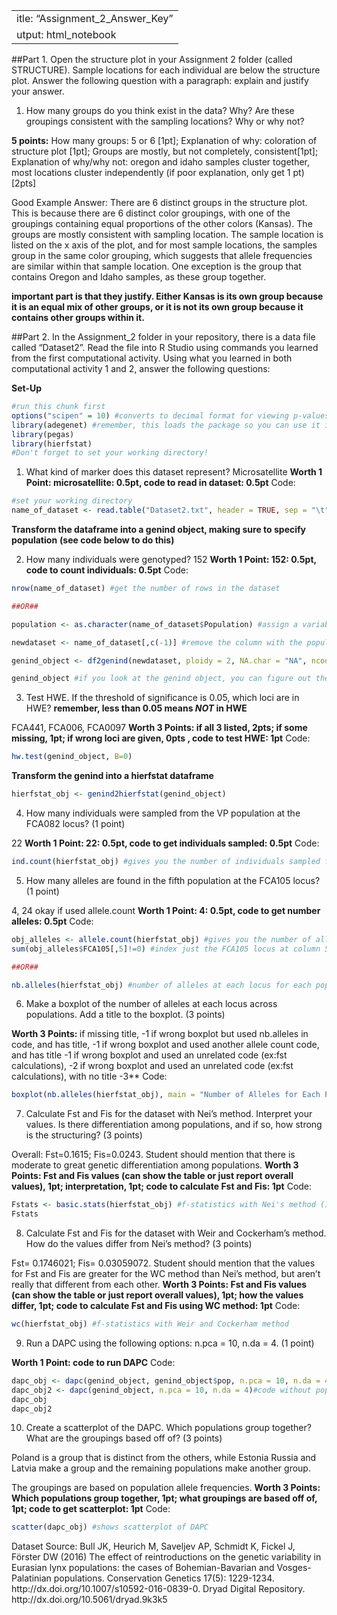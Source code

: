  ---
title: "Assignment_2_Answer_Key"
output: html_notebook
---

##Part 1. Open the structure plot in your Assignment 2 folder (called STRUCTURE). Sample locations for each individual are below the structure plot. Answer the following question with a paragraph: explain and justify your answer. 

1. How many groups do you think exist in the data? Why? Are these groupings consistent with the sampling locations? Why or why not?

**5 points:**
How many groups: 5 or 6 [1pt]; 
Explanation of why: coloration of structure plot [1pt]; 
Groups are mostly, but not completely, consistent[1pt]; 
Explanation of why/why not: oregon and idaho samples cluster together, most locations cluster independently (if poor explanation, only get 1 pt) [2pts]

Good Example Answer:
There are 6 distinct groups in the structure plot. This is because there are 6 distinct color groupings, with one of the groupings containing equal proportions of the other colors (Kansas). The groups are mostly consistent with sampling location. The sample location is listed on the x axis of the plot, and for most sample locations, the samples group in the same color grouping, which suggests that allele frequencies are similar within that sample location. One exception is the group that contains Oregon and Idaho samples, as these group together. 

**important part is that they justify. Either Kansas is its own group because it is an equal mix of other groups, or it is not its own group because it contains other groups within it.**


##Part 2. In the Assignment_2 folder in your repository, there is a data file called "Dataset2". Read the file into R Studio using commands you learned from the first computational activity. Using what you learned in both computational activity 1 and 2, answer the following questions:

**Set-Up**
```r
#run this chunk first
options("scipen" = 10) #converts to decimal format for viewing p-values
library(adegenet) #remember, this loads the package so you can use it in your current session of R
library(pegas)
library(hierfstat)
#Don't forget to set your working directory!
```

1. What kind of marker does this dataset represent? 
Microsatellite
**Worth 1 Point: microsatellite: 0.5pt, code to read in dataset: 0.5pt**
Code:
```r
#set your working directory
name_of_dataset <- read.table("Dataset2.txt", header = TRUE, sep = "\t") #this code reads in the file and creates a variable containing the Dataset file called "name_of_dataset"; the file has a header and is tab-separated; once run, the variable name_of_dataset should show up in the global environment of R Studio
```

**Transform the dataframe into a genind object, making sure to specify population**
**(see code below to do this)**

2. How many individuals were genotyped? 
152
**Worth 1 Point: 152: 0.5pt, code to count individuals: 0.5pt**
Code:
```r
nrow(name_of_dataset) #get the number of rows in the dataset

##OR##

population <- as.character(name_of_dataset$Population) #assign a variable that contains all of the population data from the name_of_dataset dataset in the column population

newdataset <- name_of_dataset[,c(-1)] #remove the column with the population data (exclude column 1)

genind_object <- df2genind(newdataset, ploidy = 2, NA.char = "NA", ncode = 3, pop = population) #convert dataframe (name_of_dataset) into a genind object using ploidy = diploid, the character for missing data = NA, there is no separator so we use the number of digits that make up an allele (3), and the population column is the population variable we created earlier

genind_object #if you look at the genind object, you can figure out the number of individuals in the dataset
```

3. Test HWE. If the threshold of significance is 0.05, which loci are in HWE? **remember, less than 0.05 means *NOT* in HWE** 

FCA441, FCA006, FCA0097
**Worth 3 Points: if all 3 listed, 2pts; if some missing, 1pt; if wrong loci are given, 0pts , code to test HWE: 1pt**
Code:
```r
hw.test(genind_object, B=0)
```

**Transform the genind into a hierfstat dataframe**
```r
hierfstat_obj <- genind2hierfstat(genind_object)
```


4. How many individuals were sampled from the VP population at the FCA082 locus? (1 point)

22
**Worth 1 Point: 22: 0.5pt, code to get individuals sampled: 0.5pt**
Code:
```r
ind.count(hierfstat_obj) #gives you the number of individuals sampled for each population and each locus
```

5. How many alleles are found in the fifth population at the FCA105 locus? (1 point)

4, 24 okay if used allele.count
**Worth 1 Point: 4: 0.5pt, code to get number alleles: 0.5pt**
Code:
```r
obj_alleles <- allele.count(hierfstat_obj) #gives you the number of alleles for each population and each locus
sum(obj_alleles$FCA105[,5]!=0) #index just the FCA105 locus at column 5 (the Poland population), and sum the number of entries that are not (!) equal to 0. You could also just count how many alleles are represented from the table produced from obj_alleles

##OR##

nb.alleles(hierfstat_obj) #number of alleles at each locus for each population
```

6. Make a boxplot of the number of alleles at each locus across populations. Add a title to the boxplot. (3 points)

**Worth 3 Points:
**if missing title, -1**
**if wrong boxplot but used nb.alleles in code, and has title, -1**
**if wrong boxplot and used another allele count code, and has title -1**
**if wrong boxplot and used an unrelated code (ex:fst calculations), -2**
**if wrong boxplot and used an unrelated code (ex:fst calculations), with no title -3**
Code:
```r
boxplot(nb.alleles(hierfstat_obj), main = "Number of Alleles for Each Population")
```

7. Calculate Fst and Fis for the dataset with Nei's method. Interpret your values. Is there differentiation among populations, and if so, how strong is the structuring? (3 points)

Overall: Fst=0.1615; Fis=0.0243. Student should mention that there is moderate to great genetic differentiation among populations.
**Worth 3 Points: Fst and Fis values (can show the table or just report overall values), 1pt; interpretation, 1pt; code to calculate Fst and Fis: 1pt**
Code:
```r
Fstats <- basic.stats(hierfstat_obj) #f-statistics with Nei's method (1987)
Fstats
```

8. Calculate Fst and Fis for the dataset with Weir and Cockerham's method. How do the values differ from Nei's method? (3 points)

Fst= 0.1746021; Fis= 0.03059072. Student should mention that the values for Fst and Fis are greater for the WC method than Nei's method, but aren't really that different from each other.
**Worth 3 Points: Fst and Fis values (can show the table or just report overall values), 1pt; how the values differ, 1pt; code to calculate Fst and Fis using WC method: 1pt**
Code:
```r
wc(hierfstat_obj) #f-statistics with Weir and Cockerham method
```

9. Run a DAPC using the following options: n.pca = 10, n.da = 4. (1 point)

**Worth 1 Point: code to run DAPC**
Code:
```r
dapc_obj <- dapc(genind_object, genind_object$pop, n.pca = 10, n.da = 4) #pop designation is not necessary, 100 principal components; 4 discriminant functions
dapc_obj2 <- dapc(genind_object, n.pca = 10, n.da = 4)#code without pop designation also works
dapc_obj
dapc_obj2
```


10. Create a scatterplot of the DAPC. Which populations group together? What are the groupings based off of? (3 points)

Poland is a group that is distinct from the others, while Estonia Russia and Latvia make a group and the remaining populations make another group.

The groupings are based on population allele frequencies.
**Worth 3 Points: Which populations group together, 1pt; what groupings are based off of, 1pt; code to get scatterplot: 1pt**
Code:
```r
scatter(dapc_obj) #shows scatterplot of DAPC
```

Dataset Source: Bull JK, Heurich M, Saveljev AP, Schmidt K, Fickel J, Förster DW (2016) The effect of reintroductions on the genetic variability in Eurasian lynx populations: the cases of Bohemian-Bavarian and Vosges-Palatinian populations. Conservation Genetics 17(5): 1229-1234. http://dx.doi.org/10.1007/s10592-016-0839-0. Dryad Digital Repository. http://dx.doi.org/10.5061/dryad.9k3k5